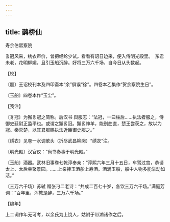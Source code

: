 ```yaml
---
---
---
```

title: 鹊桥仙
---



寿余伯熙察院





豸冠风采，绣衣声价，曾把经纶少试。看看有诏日边来，便入侍明光殿里。　东君未老，花明柳媚，且引玉船沉醉。好将三万六千场，自今日从头数起。





【校】


〔题〕王诏校刊本及四印斋本“余”俱误“徐”。四卷本乙集作“贺余察院生日”。

〔玉船〕四卷本作“玉尘”。





【笺注】


〔豸冠〕为獬豸冠之简称。后汉书 舆服志：“法冠，一曰柱后……执法者服之，侍御史廷尉正监平也。或谓之獬豸冠。獬豸神羊，能别曲直，楚王尝获之，故以为冠。秦灭楚，以其君服赐执法近臣御史服之。”

〔绣衣〕见卷一水调歌头（折尽武昌柳阕）“绣衣”注。

〔明光殿〕汉官仪：“尚书奏事于明光殿。”

〔玉船〕酒器。武林旧事卷七乾淳奉亲：“淳熙六年三月十五日，车驾过宫，恭请太上、太后幸聚景园。……上亲捧玉酒船上寿酒。酒满玉船，船中人物多能举动如活。”

〔三万六千场〕苏轼 赠张刁二老诗：“共成二百七十岁，各饮三万六千场。”满庭芳词：“百年里，浑教是醉，三万六千场。”





【编年】


上二词作年无可考，以余氏为上饶人，姑附于带湖诸作之后。